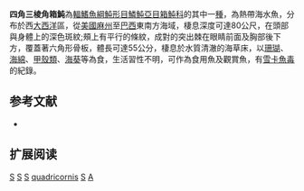 {{Speciesbox
| genus = Acanthostracion
| species = quadricornis
| authority = [[Linnaeus|Linnaeus]], 1758
| image = Juvie Acanthostracion quadricornis.jpg
| image_width = 250px
| image_caption = 四角三棱角箱魨
| status = NE
| status_system = IUCN3.1
| synonyms = *''Ostracion quadricornis'', <small>Linnaeus, 1758</small>
*''Lactophrys quadricornis'', <small>Linnaeus, 1758</small>
*''Ostracion tricornis'', <small>Linnaeus, 1758</small>
*''Acanthostracion tricornis'', <small>Linnaeus, 1758</small>
*''Lactophrys tricornis'', <small>Linnaeus, 1758</small>
}}
'''四角三棱角箱魨'''為[[輻鰭魚綱|輻鰭魚綱]][[魨形目|魨形目]][[鱗魨亞目|鱗魨亞目]][[箱魨科|箱魨科]]的其中一[[種|種]]，為熱帶海水魚，分布於西[[大西洋|大西洋]]區，從[[美國|美國]][[麻薩諸塞州|麻州]]至[[巴西|巴西]]東南方海域，棲息深度可達80公尺，在頭部與身體上的深色斑紋;頰上有平行的條紋，成對的突出棘在眼睛前面及胸部後下方，覆蓋著六角形骨板，體長可達55公分，棲息於水質清澈的海草床，以[[珊瑚|珊瑚]]、[[海綿|海綿]]、[[甲殼類|甲殼類]]、[[海葵|海葵]]等為食，生活習性不明，可作為食用魚及觀賞魚，有[[雪卡魚毒|雪卡魚毒]]的紀錄。

==参考文献==
*{{FishBase_species|genus=Acanthostracion|species=quadricornis|year=2014|month=3}}

== 扩展阅读 ==
{{refbegin}}
{{wikispecies-inline|Acanthostracion quadricornis|四角三棱角箱魨}}
{{refend}}

{{Taxonbar}}

[[Category:食用魚|S]]
[[Category:觀賞魚|S]]
[[Category:有毒魚類|S]]
[[Category:三棱角箱魨屬|quadricornis]]
[[Category:卡尔·林奈命名的生物分类|S]]
[[Category:1758年描述的魚類|A]]


{{魚類小作品}}